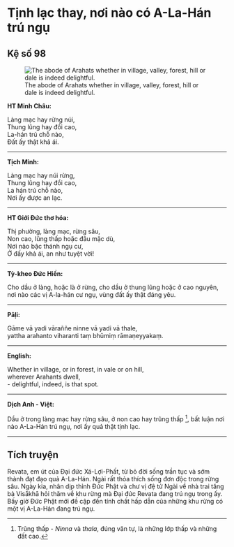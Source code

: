 # Tịnh lạc thay, nơi nào có A-La-Hán trú ngụ {- #tinh-lac-thay-noi-nao-co-a-la-han-tru-ngu}

## Kệ số 98 {- #ke-so-98}

![The abode of Arahats whether in village, valley, forest, hill or dale is indeed delightful.](images/kinh-phap-cu-ke-so-98-dhammapada-verse-98.jpg){fig-align="center" .lightbox}

**HT Minh Châu:**

Làng mạc hay rừng núi,  
Thung lũng hay đồi cao,  
La-hán trú chỗ nào,  
Ðất ấy thật khả ái.  

<hr class="divider">

**Tịch Minh:**

Làng mạc hay núi rừng,  
Thung lũng hay đồi cao,  
La hán trú chỗ nào,  
Nơi ấy được an lạc.  

<hr class="divider">

**HT Giới Đức thơ hóa:**

Thị phường, làng mạc, rừng sâu,  
Non cao, lũng thấp hoặc đâu mặc dù,  
Nơi nào bậc thánh ngụ cư,  
Ở đấy khả ái, an như tuyệt vời!  

<hr class="divider">

**Tỳ-kheo Đức Hiền:**

Cho dầu ở làng, hoặc là ở rừng, cho dầu ở thung lũng hoặc ở cao nguyên, nơi nào các vị A-la-hán cư ngụ, vùng đất ấy thật đáng yêu.  

<hr class="divider">

**Pāḷi:**

Gāme vā yadi vāraññe ninne vā yadi vā thale,  
yattha arahanto viharanti taṃ bhūmiṃ rāmaṇeyyakaṃ.  

<hr class="divider">

**English:**

Whether in village, or in forest, in vale or on hill,  
wherever Arahants dwell,  
- delightful, indeed, is that spot.  

<hr class="divider">

**Dịch Anh - Việt:**

Dầu ở trong làng mạc hay rừng sâu, ở non cao hay trũng thấp [^1], bất luận nơi nào A-La-Hán trú ngụ, nơi ấy quả thật tịnh lạc.  

<hr class="divider">

## Tích truyện {- #tich-truyen}

Revata, em út của Ðại đức Xá-Lợi-Phất, từ bỏ đời sống trần tục và sớm thành đạt đạo quả A-La-Hán. Ngài rất thỏa thích sống đơn độc trong rừng sâu. Ngày kia, nhân dịp thỉnh Ðức Phật và chư vị đệ tử Ngài về nhà trai tăng bà Visākhā hỏi thăm về khu rừng mà Ðại đức Revata đang trú ngụ trong ấy. Bấy giờ Ðức Phật mới đề cập đến tính chất hấp dẫn của những khu rừng có một vị A-La-Hán đang trú ngụ.

[^1]: Trũng thấp - *Ninna* và *thala*, đúng văn tự, là những lớp thấp và những đất cao.